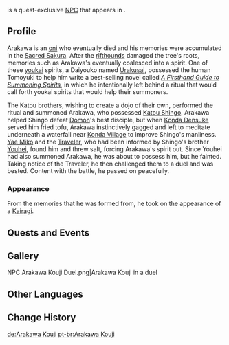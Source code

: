 {{Character Infobox
|type             = Quest NPC
|group            = Oni
|image            = NPC Arakawa Kouji.png
|region           = Inazuma
|location         = Inazuma
|title            = Ancient Samurai's Spirit
|voiceEN          = 
|voiceCN          = 
|voiceJP          = 
}}
{{Lang|'''Arakawa Kouji'''|ja=荒川幸次|ja_rm=Arakawa Kouji}} is a quest-exclusive [[NPC]] that appears in {{Quest|Mysterious Urban Legend}}.

==Profile==
Arakawa is an [[oni]] who eventually died and his memories were accumulated in the [[Sacred Sakura]]. After the [[rifthounds]] damaged the tree's roots, memories such as Arakawa's eventually coalesced into a spirit. One of these [[youkai]] spirits, a Daiyouko named [[Urakusai]], possessed the human Tomoyuki to help him write a best-selling novel called ''[[A Firsthand Guide to Summoning Spirits]]'', in which he intentionally left behind a ritual that would call forth youkai spirits that would help their summoners.

The Katou brothers, wishing to create a dojo of their own, performed the ritual and summoned Arakawa, who possessed [[Katou Shingo]]. Arakawa helped Shingo defeat [[Domon]]'s best disciple, but when [[Konda Densuke]] served him fried tofu, Arakawa instinctively gagged and left to meditate underneath a waterfall near [[Konda Village]] to improve Shingo's manliness. [[Yae Miko]] and the [[Traveler]], who had been informed by Shingo's brother [[Katou Youhei|Youhei]], found him and threw salt, forcing Arakawa's spirit out. Since Youhei had also summoned Arakawa, he was about to possess him, but he fainted. Taking notice of the Traveler, he then challenged them to a duel and was bested. Content with the battle, he passed on peacefully.

===Appearance===
From the memories that he was formed from, he took on the appearance of a [[Kairagi]].

<!--
==Trivia==
==Other Languages==
-->
==Quests and Events==
{{Quests and Events}}

==Gallery==
<gallery>
NPC Arakawa Kouji Duel.png|Arakawa Kouji in a duel
</gallery>

==Other Languages==
{{Other Languages
|default_hidden = 1
|en      = Arakawa Kouji
|zhs     = 荒川幸次
|zhs_rm  = Huāngchuān Xìngcì
|zht     = 荒川幸次
|zht_rm  = Huāngchuān Xìngcì
|ja      = 荒川幸次
|ja_rm   = Arakawa Kouji
|ko      = //아라카와 코우지//
|es      = Arakawa Kouji
|fr      = Arakawa Kouji
|ru      = Аракава Кодзи
|th      = Arakawa Kouji
|vi      = Arakawa Kouji
|de      = Arakawa Kouji
|id      = Arakawa Kouji
|pt      = Arakawa Kouji
|tr      = Arakawa Kouji
|it      = Arakawa Kouji
}}

==Change History==
{{Change History|2.5}}
<!--
==References==
{{Reflist}}
-->

[[de:Arakawa Kouji]]
[[pt-br:Arakawa Kouji]]